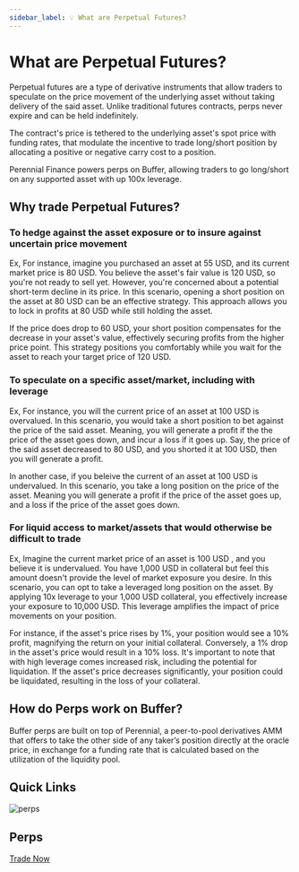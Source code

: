 ```yaml
---
sidebar_label: 💡 What are Perpetual Futures?
---
```



# What are Perpetual Futures?

Perpetual futures are a type of derivative instruments that allow traders to speculate on the price movement of the underlying asset without taking delivery of the said asset.
Unlike traditional futures contracts, perps never expire and can be held indefinitely. 

The contract's price is tethered to the underlying asset's spot price with funding rates, that modulate the incentive to trade long/short position by allocating a positive or negative carry cost to a position. 

Perennial Finance powers perps on Buffer, allowing traders to go long/short on any supported asset with up 100x leverage. 

## Why trade Perpetual Futures?

### To hedge against the asset exposure or to insure against uncertain price movement

Ex, For instance, imagine you purchased an asset at 55 USD, and its current market price is 80 USD. 
You believe the asset's fair value is 120 USD, so you're not ready to sell yet. 
However, you're concerned about a potential short-term decline in its price.
In this scenario, opening a short position on the asset at 80 USD can be an effective strategy. 
This approach allows you to lock in profits at 80 USD while still holding the asset. 

If the price does drop to 60 USD, your short position compensates for the decrease in your asset's value, effectively securing profits from the higher price point. 
This strategy positions you comfortably while you wait for the asset to reach your target price of 120 USD.

### To speculate on a specific asset/market, including with leverage

Ex, For instance, you will the current price of an asset at 100 USD is overvalued. 
In this scenario, you would take a short position to bet against the price of the said asset. 
Meaning, you will generate a profit if the the price of the asset goes down, and incur a loss if it goes up.
Say, the price of the said asset decreased to 80 USD, and you shorted it at 100 USD, then you will generate a profit. 

In another case, if you beleive the current of an asset at 100 USD is undervalued. In this scenario, you take a long position on the price of the asset. 
Meaning you will generate a profit if the price of the asset goes up, and a loss if the price of the asset goes down. 

### For liquid access to market/assets that would otherwise be difficult to trade 

Ex, Imagine the current market price of an asset is 100 USD , and you believe it is undervalued. 
You have 1,000 USD in collateral but feel this amount doesn't provide the level of market exposure you desire. 
In this scenario, you can opt to take a leveraged long position on the asset. 
By applying 10x leverage to your 1,000 USD collateral, you effectively increase your exposure to 10,000 USD. This leverage amplifies the impact of price movements on your position. 

For instance, if the asset's price rises by 1%, your position would see a 10% profit, magnifying the return on your initial collateral. 
Conversely, a 1% drop in the asset's price would result in a 10% loss. It's important to note that with high leverage comes increased risk, including the potential for liquidation. If the asset's price decreases significantly, your position could be liquidated, resulting in the loss of your collateral.

## How do Perps work on Buffer?

Buffer perps are built on top of Perennial, a peer-to-pool derivatives AMM that offers to take the other side of any taker’s position directly at the oracle price, in exchange for a funding rate that is calculated based on the utilization of the liquidity pool.

## Quick Links

<div className="card-container">
  <!-- Card 1 -->
  <div className="card">
    <img src="/img/general/perps.png" alt="perps"/>
    <div className="card-content">
      <h2 className="card-title">Perps</h2>
      <a href="https://perps.buffer.finance/trade" className="card-button" target="_blank" rel="noopener noreferrer">Trade Now</a>
    </div>
  </div>
  </div>